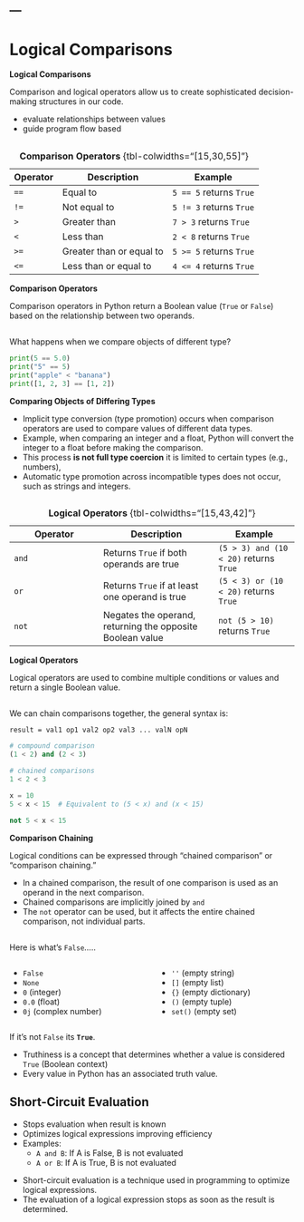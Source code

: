 ---
---

# Logical Comparisons

::: {.notes}
**Logical Comparisons**

Comparison and logical operators allow us to create sophisticated decision-making structures in our code.

- evaluate relationships between values
- guide program flow based
:::


## {data-menu-title="Comparison Operators"}

::: {.smaller-90}
| Operator | Description | Example |
|----------|-------------|---------|
| `==` | Equal to | `5 == 5` returns `True` |
| `!=` | Not equal to | `5 != 3` returns `True` |
| `>` | Greater than | `7 > 3` returns `True` |
| `<` | Less than | `2 < 8` returns `True` |
| `>=` | Greater than or equal to | `5 >= 5` returns `True` |
| `<=` | Less than or equal to | `4 <= 4` returns `True` |

: **Comparison Operators** {tbl-colwidths="[15,30,55]"}
:::

::: {.notes}
**Comparison Operators**

Comparison operators in Python return a Boolean value (`True` or `False`) based on the relationship between two operands.
:::


## {data-menu-title="Comparing Objects of Differing Types"}

What happens when we compare objects of different type?

```python
print(5 == 5.0)
print("5" == 5)
print("apple" < "banana")
print([1, 2, 3] == [1, 2])
```

::: {.notes}
**Comparing Objects of Differing Types**

- Implicit type conversion (type promotion) occurs when comparison operators are used to compare values of different data types. 
- Example, when comparing an integer and a float, Python will convert the integer to a float before making the comparison. 
- This process **is not full type coercion** it is limited to certain types (e.g., numbers),
- Automatic type promotion across incompatible types does not occur, such as strings and integers.
:::


## {data-menu-title="Logical Operators"}

::: {.smaller-90}
| Operator | Description | Example |
|----------|-------------|---------|
| `and` | Returns `True` if both operands are true | `(5 > 3) and (10 < 20)` returns `True` |
| `or` | Returns `True` if at least one operand is true | `(5 < 3) or (10 < 20)` returns `True` |
| `not` | Negates the operand, returning the opposite Boolean value | `not (5 > 10)` returns `True` |

: **Logical Operators** {tbl-colwidths="[15,43,42]"}
:::

::: {.notes}
**Logical Operators**

Logical operators are used to combine multiple conditions or values and return a single Boolean value.
:::


## {data-menu-title="Comparison Chaining"}

We can chain comparisons together, the general syntax is:

::: {.smaller-80}
`result = val1 op1 val2 op2 val3 ... valN opN`
:::

```python
# compound comparison
(1 < 2) and (2 < 3)

# chained comparisons
1 < 2 < 3

x = 10
5 < x < 15  # Equivalent to (5 < x) and (x < 15)

not 5 < x < 15
```

::: {.notes}
**Comparison Chaining**

Logical conditions can be expressed through "chained comparison" or "comparison chaining." 

- In a chained comparison, the result of one comparison is used as an operand in the next comparison. 
- Chained comparisons are implicitly joined by `and`
- The `not` operator can be used, but it affects the entire chained comparison, not individual parts.
:::


## {data-menu-title="Truthiness"}

Here is what's `False`.....

:::: {.columns}

::: {.column width="50%"}
- `False`
- `None`
- `0` (integer)
- `0.0` (float)
- `0j` (complex number)
:::

::: {.column width="50%"}
- `''` (empty string)
- `[]` (empty list)
- `{}` (empty dictionary)
- `()` (empty tuple)
- `set()` (empty set)
:::

::::

If it's not `False` its **`True`**.


::: {.notes}

- Truthiness is a concept that determines whether a value is considered `True` (Boolean context)  
- Every value in Python has an associated truth value.
:::

## Short-Circuit Evaluation

- Stops evaluation when result is known
- Optimizes logical expressions improving efficiency
- Examples:
  - `A and B`: If A is False, B is not evaluated
  - `A or B`: If A is True, B is not evaluated


::: {.notes}
- Short-circuit evaluation is a technique used in programming to optimize logical expressions. 
- The evaluation of a logical expression stops as soon as the result is determined. 
:::